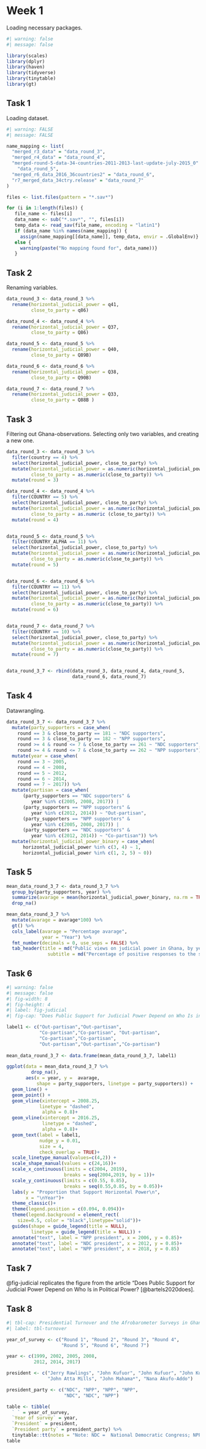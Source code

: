 # Week 1

Loading necessary packages.

```{r}
#| warning: false 
#| message: false

library(scales)
library(dplyr)
library(haven)
library(tidyverse)
library(tinytable)
library(gt)
```

## Task 1

Loading dataset.

```{r}
#| warning: FALSE 
#| message: FALSE 

name_mapping <- list(
  "merged_r3_data" = "data_round_3",
  "merged_r4_data" = "data_round_4",
  "merged-round-5-data-34-countries-2011-2013-last-update-july-2015_0" = 
    "data_round_5",
  "merged_r6_data_2016_36countries2" = "data_round_6",
  "r7_merged_data_34ctry.release" = "data_round_7"
)

files <- list.files(pattern = "*.sav*")

for (i in 1:length(files)) {
   file_name <- files[i]
   data_name <- sub("*.sav*", "", files[i])
   temp_data <- read_sav(file_name, encoding = "latin1")
   if (data_name %in% names(name_mapping)) {
     assign(name_mapping[[data_name]], temp_data, envir = .GlobalEnv)} 
   else {
     warning(paste("No mapping found for", data_name))}
   }
```

## Task 2

Renaming variables.

```{r}
data_round_3 <- data_round_3 %>% 
  rename(horizontal_judicial_power = q41,
         close_to_party = q86)

data_round_4 <- data_round_4 %>% 
  rename(horizontal_judicial_power = Q37,
         close_to_party = Q86)

data_round_5 <- data_round_5 %>% 
  rename(horizontal_judicial_power = Q40,
         close_to_party = Q89B)

data_round_6 <- data_round_6 %>% 
  rename(horizontal_judicial_power = Q38,
         close_to_party = Q90B)

data_round_7 <- data_round_7 %>% 
  rename(horizontal_judicial_power = Q33, 
         close_to_party = Q88B )
```

## Task 3

Filtering out Ghana-observations. Selecting only two variables, and creating a new one.

```{r}
data_round_3 <- data_round_3 %>% 
  filter(country == 4) %>%
  select(horizontal_judicial_power, close_to_party) %>% 
  mutate(horizontal_judicial_power = as.numeric(horizontal_judicial_power),
         close_to_party = as.numeric(close_to_party)) %>% 
  mutate(round = 3)

data_round_4 <- data_round_4 %>% 
  filter(COUNTRY == 5) %>% 
  select(horizontal_judicial_power, close_to_party) %>% 
  mutate(horizontal_judicial_power = as.numeric(horizontal_judicial_power),
         close_to_party = as.numeric (close_to_party)) %>% 
  mutate(round = 4)


data_round_5 <- data_round_5 %>% 
  filter(COUNTRY_ALPHA == 11) %>% 
  select(horizontal_judicial_power, close_to_party) %>% 
  mutate(horizontal_judicial_power = as.numeric(horizontal_judicial_power),
         close_to_party = as.numeric(close_to_party)) %>% 
  mutate(round = 5)


data_round_6 <- data_round_6 %>% 
  filter(COUNTRY == 11) %>% 
  select(horizontal_judicial_power, close_to_party) %>% 
  mutate(horizontal_judicial_power = as.numeric(horizontal_judicial_power),
         close_to_party = as.numeric(close_to_party)) %>% 
  mutate(round = 6)


data_round_7 <- data_round_7 %>% 
  filter(COUNTRY == 10) %>% 
  select(horizontal_judicial_power, close_to_party) %>% 
  mutate(horizontal_judicial_power = as.numeric(horizontal_judicial_power),
         close_to_party = as.numeric(close_to_party)) %>% 
  mutate(round = 7)


data_round_3_7 <- rbind(data_round_3, data_round_4, data_round_5,
                        data_round_6, data_round_7)

```

## Task 4

Datawrangling.

```{r}
data_round_3_7 <- data_round_3_7 %>%
  mutate(party_supporters = case_when(
    round == 3 & close_to_party == 181 ~ "NDC supporters",
    round == 3 & close_to_party == 182 ~ "NPP supporters",
    round >= 4 & round <= 7 & close_to_party == 261 ~ "NDC supporters",
    round >= 4 & round <= 7 & close_to_party == 262 ~ "NPP supporters")) %>%
  mutate(year = case_when(
    round == 3 ~ 2005,
    round == 4 ~ 2008,
    round == 5 ~ 2012,
    round == 6 ~ 2014,
    round == 7 ~ 2017)) %>% 
  mutate(partisan = case_when(
      (party_supporters == "NDC supporters" & 
         year %in% c(2005, 2008, 2017)) |
      (party_supporters == "NPP supporters" & 
         year %in% c(2012, 2014)) ~ "Out-partisan",
      (party_supporters == "NPP supporters" & 
         year %in% c(2005, 2008, 2017)) |
      (party_supporters == "NDC supporters" & 
         year %in% c(2012, 2014)) ~ "Co-partisan")) %>% 
  mutate(horizontal_judicial_power_binary = case_when(
      horizontal_judicial_power %in% c(3, 4) ~ 1,
      horizontal_judicial_power %in% c(1, 2, 5) ~ 0))
```

## Task 5

```{r}
mean_data_round_3_7 <- data_round_3_7 %>%
  group_by(party_supporters, year) %>%
  summarize(avarage = mean(horizontal_judicial_power_binary, na.rm = TRUE)) %>%
  drop_na()

mean_data_round_3_7 %>% 
  mutate(avarage = avarage*100) %>% 
  gt() %>%
  cols_label(avarage = "Percentage avarage",
             year = "Year") %>% 
  fmt_number(decimals = 0, use_seps = FALSE) %>% 
  tab_header(title = md("Public views on judicial power in Ghana, by year and party loyalty"),
               subtitle = md("Percentage of positive responses to the statement: *The President must always obey the laws and the courts, even if he thinks they are wrong.*"))
```


## Task 6

```{r Figur1}
#| warning: false
#| message: false
#| fig-width: 8 
#| fig-height: 4 
#| label: fig-judicial
#| fig-cap: "Does Public Support for Judicial Power Depend on Who Is in Political Power? Testing a Theory of Partisan Alignment in Africa. American Political Science Review 114 (1): 144–63."

label1 <- c("Out-partisan","Out-partisan",
            "Co-partisan","Co-partisan", "Out-partisan",
            "Co-partisan","Co-partisan",
            "Out-partisan","Out-partisan","Co-partisan")
 
mean_data_round_3_7 <- data.frame(mean_data_round_3_7, label1)

ggplot(data = mean_data_round_3_7 %>% 
         drop_na(),
       aes(x = year, y =  avarage,
           shape = party_supporters, linetype = party_supporters)) +
  geom_line() +
  geom_point() +
  geom_vline(xintercept = 2008.25,
            linetype = "dashed",
             alpha = 0.8)+
  geom_vline(xintercept = 2016.25,
             linetype = "dashed",
             alpha = 0.8)+
  geom_text(label = label1,
            nudge_y = 0.01,
            size = 4,
            check_overlap = TRUE)+
  scale_linetype_manual(values=c(4,2)) +  
  scale_shape_manual(values = c(24,16))+
  scale_x_continuous(limits = c(2004, 2019),
                     breaks = seq(2004,2019, by = 1))+
  scale_y_continuous(limits = c(0.55, 0.85),
                     breaks = seq(0.55,0.85, by = 0.05))+
  labs(y = "Proportion that Support Horizontal Power\n",
       x = "\nYear")+
  theme_classic()+
  theme(legend.position = c(0.094, 0.094))+
  theme(legend.background = element_rect(
    size=0.5, color = "black",linetype="solid"))+
  guides(shape = guide_legend(title = NULL),
         linetype = guide_legend(title = NULL)) +
  annotate("text", label = "NPP president", x = 2006, y = 0.85)+
  annotate("text", label = "NDC president", x = 2012, y = 0.85)+
  annotate("text", label = "NPP president", x = 2018, y = 0.85)
```

## Task 7

@fig-judicial replicates the figure from the article "Does Public Support for Judicial Power Depend on Who Is in Political Power? [@bartels2020does].

## Task 8

```{r}
#| tbl-cap: Presidential Turnover and the Afrobarometer Surveys in Ghana
#| label: tbl-turnover

year_of_survey <- c("Round 1", "Round 2", "Round 3", "Round 4",
                    "Round 5", "Round 6", "Round 7")

year <- c(1999, 2002, 2005, 2008,
          2012, 2014, 2017)

president <- c("Jerry Rawlings", "John Kufuor", "John Kufuor", "John Kufuor", 
               "John Atta Mills", "John Mahama*", "Nana Akufo-Addo")

president_party <- c("NDC", "NPP", "NPP", "NPP", 
                     "NDC", "NDC", "NPP")

table <- tibble(
  ` ` = year_of_survey,
  `Year of survey` = year,
  `President` = president,
  `President party` = president_party) %>% 
  tinytable::tt(notes = "Note: NDC =  National Democratic Congress; NPP = New Patriotic Party.*President Atta Mills passed away in July 2012. The survey was conducted in May 2012. Vice President John Mahama assumed the presidency and was the NDC candidate in the December 2012 election.") 
table
```
